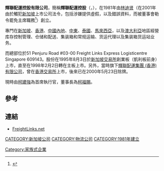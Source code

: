 '''輝聯配運控股有限公司'''，簡稱'''輝聯配運控股'''（'''{{lang-en|Freight Links Express Holdings Limited}}'''，{{sgx|F01}}），在1981年由[[林迪贤|林迪贤]]（在2001年由於觸犯[[新加坡|新加坡]]上市公司法令，包括涉嫌提供虛假，以及錯誤資料，而被董事會勒令罷免主席職務<ref>{{Cite web |url=http://www.zaobao.com/stock/pages10/local161003a.html |title=上市公司大股东纷售股 (2003-10-16) 聯合早報網 |access-date=2012-03-27 |archive-date=2005-02-10 |archive-url=https://web.archive.org/web/20050210020154/http://www.zaobao.com/stock/pages10/local161003a.html |dead-url=no }}</ref>）創立。

專門在[[新加坡|新加坡]]、[[香港|香港]]、[[中國內地|中國內地]]、[[中東|中東]]、[[泰國|泰國]]、[[馬來西亞|馬來西亞]]，以及[[澳大利亞|澳大利亞]]地區經營库存控制管理、仓储和配送、集装箱和常规运输、货运代理以及集装箱货运站业务。

而總部位於51 Penjuru Road #03-00 Freight Links Express Logisticentre Singapore 609143。股份在1995年8月3日於[[新加坡交易所|新加坡交易所]]創業板（凱利板前身）上市，直至在1998年2月2日轉在主板上市。另外，當時旗下[[輝聯配運集團_(香港)_有限公司|輝聯配運集團 (香港) 有限公司]]，曾在[[香港交易所|香港交易所]]上市，後來已在2000年5月23日除牌。

現時由[[柯建強|柯建強]]為首席執行官，董事長為[[柯福賜|柯福賜]]。

==參考==
{{reflist}}

==連結==
*[http://www.freightlinks.net/ FreightLinks.net] {{Wayback|url=http://www.freightlinks.net/ |date=20210122164136 }}

[[CATEGORY:新加坡公司|CATEGORY:新加坡公司]]
[[CATEGORY:物流公司|CATEGORY:物流公司]]
[[CATEGORY:1981年建立|CATEGORY:1981年建立]]
[[Category:家族式企業|Category:家族式企業]]